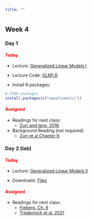 ```yaml
---
title: ""
---
```


## Week 4

### Day 1

#### [Today]{style="color:red;"}

-   Lecture: <a href="/FW680A4/glm1.qmd">Generalized Linear Models I</a>

-   Lecture Code: <a href="/FW680A4/glm1.R">GLM1.R</a>

-   Install R packages:

```r
# CRAN packages
install.packages(c("equatiomatic"))
```

#### [Assigned]{style="color:red;"}

-   Readings for next class: 
    - <a href="/readings/Zurr and Iano 2016.pdf">Zurr and Iano, 2016</a>

- Background Reading (not required): 
  - <a href="/readings/Zurr et al Chapter 9.pdf"> Zurr et al Chapter 9</a>. 




### Day 2 (lab)

#### [Today]{style="color:red;"}

-   Lecture: <a href="/FW680A4/glm2.qmd">Generalized Linear Models II</a>

-   Downloads: <a href="/classfiles/glmlab/week4files.zip">Files</a>


#### [Assigned]{style="color:red;"}

-   Readings for next class: 
    - <a href="https://statistics4ecologists-v2.netlify.app/mmi#mmi">Fieberg, Ch. 8</a>
    - <a href="/readings/Tredennick et al. 2021.pdf">Tredennick et al. 2021</a>






